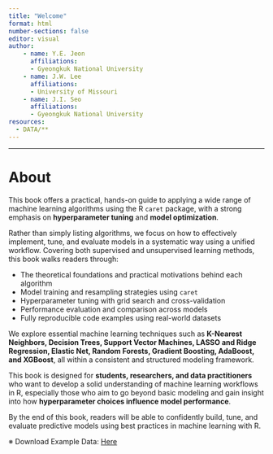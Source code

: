 ```yaml
---
title: "Welcome"
format: html
number-sections: false
editor: visual
author:
    - name: Y.E. Jeon
      affiliations:
      - Gyeongkuk National University
    - name: J.W. Lee
      affiliations:
      - University of Missouri
    - name: J.I. Seo
      affiliations:
      - Gyeongkuk National University
resources:
  - DATA/**
---
```


------------------------------------------------------------------------

# About

This book offers a practical, hands-on guide to applying a wide range of machine learning algorithms using the R `caret` package, with a strong emphasis on **hyperparameter tuning** and **model optimization**.

Rather than simply listing algorithms, we focus on how to effectively implement, tune, and evaluate models in a systematic way using a unified workflow. Covering both supervised and unsupervised learning methods, this book walks readers through:

-   The theoretical foundations and practical motivations behind each algorithm\
-   Model training and resampling strategies using `caret`\
-   Hyperparameter tuning with grid search and cross-validation\
-   Performance evaluation and comparison across models\
-   Fully reproducible code examples using real-world datasets

We explore essential machine learning techniques such as **K-Nearest Neighbors, Decision Trees, Support Vector Machines, LASSO and Ridge Regression, Elastic Net, Random Forests, Gradient Boosting, AdaBoost, and XGBoost**, all within a consistent and structured modeling framework.

This book is designed for **students, researchers, and data practitioners** who want to develop a solid understanding of machine learning workflows in R, especially those who aim to go beyond basic modeling and gain insight into how **hyperparameter choices influence model performance**.

By the end of this book, readers will be able to confidently build, tune, and evaluate predictive models using best practices in machine learning with R.

※ Download Example Data: [Here](https://jjjjye.github.io/ML_book2/DATA/Titanic.csv)